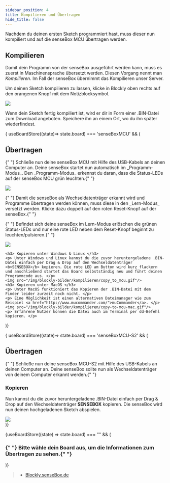 ```yaml
---
sidebar_position: 4
title: Kompilieren und Übertragen
hide_title: false
---
```



<Layout title="Kompilieren und Übertragen">

Nachdem du deinen ersten Sketch programmiert hast, muss dieser nun kompiliert und auf die senseBox MCU übertragen werden.

## Kompilieren

Damit dein Programm von der senseBox ausgeführt werden kann, muss es zuerst in Maschinensprache übersetzt werden. Diesen Vorgang nennt man _Kompilieren_. Im Fall der senseBox übernimmt das Kompilieren unser Server.

Um deinen Sketch kompilieren zu lassen, klicke in Blockly oben rechts auf den orangenen Knopf mit dem Notizblocksymbol.

![](/img/blockly-bilder/kompilieren/kompilieren.png)

Wenn dein Sketch fertig kompiliert ist, wird er dir in Form einer .BIN-Datei zum Download angeboten. Speichere ihn an einem Ort, wo du ihn später wiederfindest.

{ useBoardStore((state)=> state.board) === 'senseBoxMCU' && (

<div>
<h2> Übertragen </h2>
<p>
  {" "}
  Schließe nun deine senseBox MCU mit Hilfe des USB-Kabels an deinen Computer an.
  Deine senseBox startet nun automatisch im _Programm-Modus_. Den _Programm-Modus_
  erkennst du daran, dass die Status-LEDs auf der senseBox MCU grün leuchten.{" "}
</p>
<img src="/img/blockly-bilder/kompilieren/Programm.png" />
<p>
  {" "}
  Damit die senseBox als Wechseldatenträger erkannt wird und Programme übertragen
  werden können, muss diese in den _Lern-Modus_ versetzt werden. Klicke dazu doppelt
  auf den roten Reset-Knopf auf der senseBox.{" "}
</p>
<p>
  {" "}
  Befindet sich deine senseBox im Lern-Modus erlöschen die grünen Status-LEDs und
  nur eine rote LED neben dem Reset-Knopf beginnt zu leuchten/pulsieren.{" "}
</p>
<img src="/img/blockly-bilder/kompilieren/Lern.png" />

    <h3> Kopieren unter Windows & Linux </h3>
    <p> Unter Windows und Linux kannst du die zuvor heruntergeladene .BIN-Datei einfach per Drag & Drop auf den Wechseldatenträger <b>SENSEBOX</b> kopieren. Die rote LED am Button wird kurz flackern und anschließend startet das Board selbstständig neu und führt deinen Programmcode aus. </p>
    <img src="/img/blockly-bilder/kompilieren/copy_to_mcu.gif"/>
    <h3> Kopieren unter MacOS </h3>
    <p> Unter MacOS funktioniert das Kopieren der .BIN-Datei mit dem Finder leider zurzeit noch nicht. </p>
    <p> Eine Möglichkeit ist einen alternativen Dateimanager wie zum Beispiel <a href="http://www.mucommander.com/">muCommander</a>. </p>
    <img src="/img/blockly-bilder/kompilieren/copy-to-mcu-mac.gif"/>
    <p> Erfahrene Nutzer können die Datei auch im Terminal per dd-Befehl kopieren. </p>

</div>
)}

{ useBoardStore((state)=> state.board) === 'senseBoxMCU-S2' && (

<div>
  <h2> Übertragen </h2>
  <p>
    {" "}
    Schließe nun deine senseBox MCU-S2 mit Hilfe des USB-Kabels an deinen Computer
    an. Deine senseBox sollte nun als Wechseldatenträger von deinem Computer erkannt
    werden.{" "}
  </p>
  <h3> Kopieren </h3>
  <p>
    Nun kannst du die zuvor heruntergeladene .BIN-Datei einfach per Drag & Drop
    auf den Wechseldatenträger <b>SENSEBOX</b> kopieren. Die senseBox wird nun
    deinen hochgeladenen Sketch abspielen.
  </p>
  <img src="/img/blockly-bilder/kompilieren/copy_to_mcu.gif" />
</div>
)}

{useBoardStore((state) => state.board) === "" && (

<div className="flex justify-center items-baseline">
  <h3 className="text-center m-5">
    {" "}
    Bitte wähle dein Board aus, um die Informationen zum Übertragen zu sehen.{" "}
  </h3>
  <BoardDropdown />
</div>
)}

> - [Blockly.senseBox.de](https://blockly.sensebox.de/)

</Layout>
